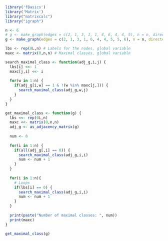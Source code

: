 ```r
library('fBasics')
library('Matrix')
library("matrixcalc")
library("igraph")
```

```r
n <- 6
# g <- make_graph(edges = c(2, 1, 3, 1, 1, 4, 6, 4, 4, 5), n = n, directed = TRUE)
g <- make_graph(edges = c(2, 1, 3, 1, 6, 4, 4, 5, 5, 6), n = n, directed = TRUE)

lbs <- rep(0L,n) # Labels for the nodes, global variable
maxc <- matrix(0,n,n) # Maximal classes, global variable
```


```r
search_maximal_class <- function(adj_g,i,j) {
  lbs[i] <<- 1
  maxc[j,i] <<- i
  
  for(w in 1:n) {
    if(adj_g[i,w] == 1 & !(w %in% maxc[j,])) {
      search_maximal_class(adj_g,w,j)
    }
  }
}

get_maximal_class <- function(g) {
  lbs <<- rep(0L,n)
  maxc <<- matrix(0,n,n)
  adj_g <- as_adjacency_matrix(g)
  
  num <- 0
  
  for(i in 1:n) {
    if(all(adj_g[,i] == 0)) {
      search_maximal_class(adj_g,i,i)
      num <- num + 1
    }
  }
  
  for(i in 1:n){
    # Loops
    if(lbs[i] == 0) {
      search_maximal_class(adj_g,i,i)
      num <- num + 1
    }
  }
  
  print(paste("Number of maximal classes: ", num))
  print(maxc)
}
```

```r
get_maximal_class(g)
```
